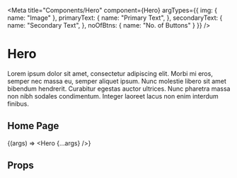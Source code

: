 
<Meta
    title="Components/Hero"
    component={Hero}
    argTypes={{
        img: {
            name: "Image"
        },
        primaryText: {
            name: "Primary Text",
        },
        secondaryText: {
            name: "Secondary Text",
        },
        noOfBtns: {
            name: "No. of Buttons"
        }
    }}
/>

# Hero

Lorem ipsum dolor sit amet, consectetur adipiscing elit. Morbi mi eros, semper nec massa eu, semper aliquet ipsum. Nunc molestie libero sit amet bibendum hendrerit. Curabitur egestas auctor ultrices. Nunc pharetra massa non nibh sodales condimentum. Integer laoreet lacus non enim interdum finibus.

## Home Page

<Story
    name="Home"
    args={{}}>
    {(args) => <Hero {...args} />}
</Story>

## Props

<ArgsTable of={Hero} />